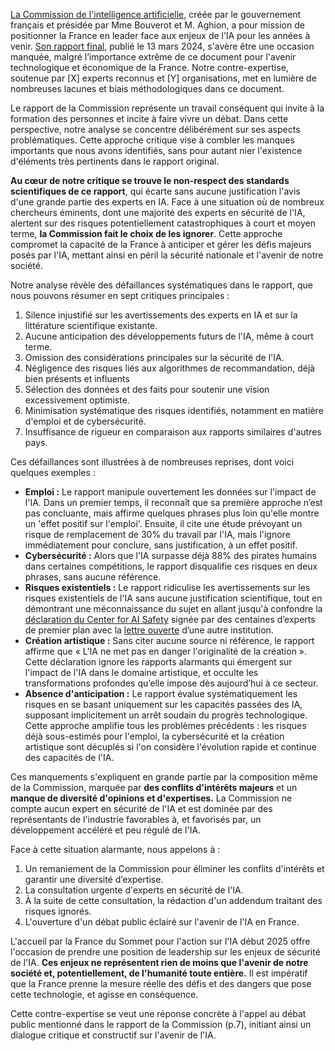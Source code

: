

[La Commission de l'intelligence artificielle](https://www.info.gouv.fr/communique/comite-de-lintelligence-artificielle), créée par le gouvernement français et présidée par Mme Bouverot et M. Aghion, a pour mission de positionner la France en leader face aux enjeux de l’IA pour les années à venir. [Son rapport final](https://www.bercynumerique.finances.gouv.fr/le-rapport-ia-notre-ambition-pour-la-france), publié le 13 mars 2024, s'avère être une occasion manquée, malgré l’importance extrême de ce document pour l'avenir technologique et économique de la France. Notre contre-expertise, soutenue par \[X\] experts reconnus et \[Y\] organisations, met en lumière de nombreuses lacunes et biais méthodologiques dans ce document.

Le rapport de la Commission représente un travail conséquent qui invite à la formation des personnes et incite à faire vivre un débat. Dans cette perspective, notre analyse se concentre délibérément sur ses aspects problématiques. Cette approche critique vise à combler les manques importants que nous avons identifiés, sans pour autant nier l'existence d'éléments très pertinents dans le rapport original.

**Au cœur de notre critique se trouve le non-respect des standards scientifiques de ce rapport**, qui écarte sans aucune justification l'avis d'une grande partie des experts en IA. Face à une situation où de nombreux chercheurs éminents, dont une majorité des experts en sécurité de l'IA, alertent sur des risques potentiellement catastrophiques à court et moyen terme, **la Commission fait le choix de les ignorer**. Cette approche compromet la capacité de la France à anticiper et gérer les défis majeurs posés par l'IA, mettant ainsi en péril la sécurité nationale et l'avenir de notre société.

Notre analyse révèle des défaillances systématiques dans le rapport, que nous pouvons résumer en sept critiques principales :

1. Silence injustifié sur les avertissements des experts en IA et sur la littérature scientifique existante.  
2. Aucune anticipation des développements futurs de l'IA, même à court terme.  
3. Omission des considérations principales sur la sécurité de l'IA.  
4. Négligence des risques liés aux algorithmes de recommandation, déjà bien présents et influents  
5. Sélection des données et des faits pour soutenir une vision excessivement optimiste.  
6. Minimisation systématique des risques identifiés, notamment en matière d'emploi et de cybersécurité.  
7. Insuffisance de rigueur en comparaison aux rapports similaires d'autres pays.

Ces défaillances sont illustrées à de nombreuses reprises, dont voici quelques exemples :

- **Emploi :** Le rapport manipule ouvertement les données sur l'impact de l'IA. Dans un premier temps, il reconnaît que sa première approche n’est pas  concluante, mais affirme quelques phrases plus loin qu'elle montre un 'effet positif sur l'emploi'. Ensuite, il cite une étude prévoyant un risque de remplacement de 30% du travail par l'IA, mais l'ignore immédiatement pour conclure, sans justification, à un effet positif.  
- **Cybersécurité :** Alors que l'IA surpasse déjà 88% des pirates humains dans certaines compétitions, le rapport disqualifie ces risques en deux phrases, sans aucune référence.  
- **Risques existentiels :** Le rapport ridiculise les avertissements sur les risques existentiels de l'IA sans aucune justification scientifique, tout en démontrant une méconnaissance du sujet en allant jusqu'à confondre la [déclaration du Center for AI Safety](https://www.safe.ai/work/statement-on-ai-risk) signée par des centaines d’experts de premier plan avec la [lettre ouverte](https://futureoflife.org/open-letter/pause-giant-ai-experiments/) d’une autre institution.  
- **Création artistique :** Sans citer aucune source ni référence, le rapport affirme que « L'IA ne met pas en danger l'originalité de la création ». Cette déclaration ignore les rapports alarmants qui émergent sur l'impact de l'IA dans le domaine artistique, et occulte les transformations profondes qu’elle impose dès aujourd’hui à ce secteur.  
- **Absence d'anticipation :** Le rapport évalue systématiquement les risques en se basant uniquement sur les capacités passées des IA, supposant implicitement un arrêt soudain du progrès technologique. Cette approche amplifie tous les problèmes précédents : les risques déjà sous-estimés pour l'emploi, la cybersécurité et la création artistique sont décuplés si l'on considère l'évolution rapide et continue des capacités de l'IA.

Ces manquements s'expliquent en grande partie par la composition même de la Commission, marquée par **des conflits d'intérêts majeurs** et un **manque de diversité d'opinions et d'expertises.** La Commission ne compte aucun expert en sécurité de l'IA et est dominée par des représentants de l'industrie favorables à, et favorisés par, un développement accéléré et peu régulé de l'IA.

Face à cette situation alarmante, nous appelons à :

1. Un remaniement de la Commission pour éliminer les conflits d'intérêts et garantir une  diversité d’expertise.  
2. La consultation urgente d'experts en sécurité de l'IA.  
3. À la suite de cette consultation, la rédaction d'un addendum traitant des risques ignorés.  
4. L'ouverture d'un débat public éclairé sur l'avenir de l'IA en France.

L'accueil par la France du Sommet pour l'action sur l'IA début 2025 offre l'occasion de prendre une position de leadership sur les enjeux de sécurité de l'IA. **Ces enjeux ne représentent rien de moins que l'avenir de notre société et, potentiellement, de l'humanité toute entière.** Il est impératif que la France prenne la mesure réelle des défis et des dangers que pose cette technologie, et agisse en conséquence. 

Cette contre-expertise se veut une réponse concrète à l'appel au débat public mentionné dans le rapport de la Commission (p.7), initiant ainsi un dialogue critique et constructif sur l'avenir de l'IA.
